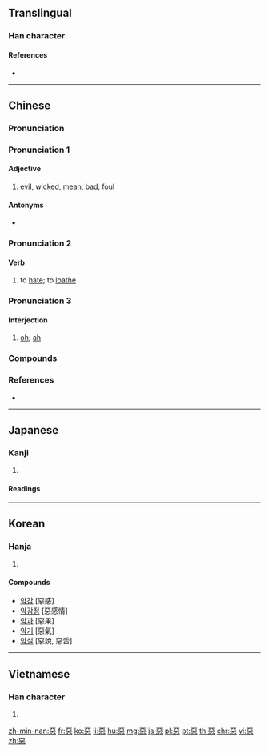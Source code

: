 {{also|悪|恶|亞|噩}}
==Translingual==
{{Han simplified forms|惡|悪|恶}}

===Han character===
{{Han char|rn=61|rad=心|as=08|sn=12|four=10331|canj=MMP|ids=⿱亞心}}

====References====
* {{Han ref|kx=0391.250|dkj=10824|dj=0724.070|hdz=42307.120|uh=60E1|ud=24801|bh=B463|bd=46179}}

----

==Chinese==
{{zh-forms|s=恶}}

===Pronunciation===
{{zh-pron
|h=pfs=ok
|mn=ok/òⁿ/ò͘ⁿ |mna=Taiwanese-The_Vowel_onn.ogg
|w=3u,5oq
|mc=y
|oc=y
|cat=a,v
}}

===Pronunciation 1===
{{zh-pron
|m=è
|c=ok3
|cat=a
}}

====Adjective====
{{zh-adj}}

# [[evil]], [[wicked]], [[mean]], [[bad]], [[foul]]
#: {{zh-l|惡毒|èdú|malicious}}
#: {{zh-usex|他 經常 做 '''惡'''，這 回 終於 犯事 了|He often does '''bad things''' and has finally been caught.}}

====Antonyms====
* {{zh-l|善}}

===Pronunciation 2===
{{zh-pron
|m=wù
|c=wu3
|cat=v
}}

====Verb====
{{zh-verb}}

# to [[hate]]; to [[loathe]]
#: {{zh-l|厭惡|yànwù|to loathe}}

===Pronunciation 3===
{{zh-pron
|m=wū
|c=wu1
|cat=intj
}}

====Interjection====
{{zh-interj}}

# {{non-gloss definition|used to express surprise}} [[oh]]; [[ah]]

===Compounds===
{{der5
|{{zh-l|惡心}}
|{{zh-l|惡霸}}
|{{zh-l|惡報}}
|{{zh-l|惡變}}
|{{zh-l|惡病質}}
|{{zh-l|惡臭}}
|{{zh-l|惡道}}
|{{zh-l|惡德}}
|{{zh-l|惡鬥}}
|{{zh-l|惡毒}}
|{{zh-l|惡感}}
|{{zh-l|惡狗}}
|{{zh-l|惡貫滿盈}}
|{{zh-l|惡鬼}}
|{{zh-l|惡棍}}
|{{zh-l|惡果}}
|{{zh-l|惡耗}}
|{{zh-l|惡狠狠}}
|{{zh-l|惡狠狠的}}
|{{zh-l|惡化}}
|{{zh-l|惡疾}}
|{{zh-l|惡蹟}}
|{{zh-l|惡口}}
|{{zh-l|惡辣}}
|{{zh-l|惡浪}}
|{{zh-l|惡劣}}
|{{zh-l|惡露|èlù|[[lochia]]}}
|{{zh-l|惡罵}}
|{{zh-l|惡夢}}
|{{zh-l|惡名}}
|{{zh-l|惡名兒}}
|{{zh-l|惡魔}}
|{{zh-l|惡唸}}
|{{zh-l|惡癖}}
|{{zh-l|惡氣}}
|{{zh-l|惡趣}}
|{{zh-l|惡人}}
|{{zh-l|惡煞}}
|{{zh-l|惡少}}
|{{zh-l|惡聲}}
|{{zh-l|惡聲惡氣}}
|{{zh-l|惡水}}
|{{zh-l|惡俗}}
|{{zh-l|惡徒}}
|{{zh-l|惡習}}
|{{zh-l|惡相}}
|{{zh-l|惡心}}
|{{zh-l|惡行}}
|{{zh-l|惡性}}
|{{zh-l|惡性循環}}
|{{zh-l|惡性腫瘤}}
|{{zh-l|惡兇兇}}
|{{zh-l|惡兇兇的}}
|{{zh-l|惡言}}
|{{zh-l|惡言惡語}}
|{{zh-l|惡意}}
|{{zh-l|惡因}}
|{{zh-l|惡語}}
|{{zh-l|惡語中傷}}
|{{zh-l|惡運}}
|{{zh-l|惡戰}}
|{{zh-l|惡仗}}
|{{zh-l|惡濁}}
|{{zh-l|惡阻}}
|{{zh-l|惡作劇}}
|{{zh-l|可惡}}
}}

===References===
* {{thcwd|8366}}

----

==Japanese==

===Kanji===
{{ja-kanji|grade=|rs=心08|style=ky|shin=悪}}

# {{defn|lang=ja|sort=心08}}

====Readings====
{{ja-readings|goon=[[あく]] (aku), [[う]] (u)|kanon=[[あく]] (aku), [[お]] (o)|kun=[[わるい]] (warui)}}

----

==Korean==

===Hanja===
{{ko-hanja|hangeul=[[악]], [[오]]|eumhun=|rv=ak, o|mr=ak, o|y=ak, o}}

# {{defn|lang=ko|sort=心08}}

====Compounds====
* [[악감]] [惡感]
* [[악감정]] [惡感情]
* [[악과]] [惡果]
* [[악기]] [惡氣]
* [[악설]] [惡說, 惡舌]

----

==Vietnamese==

===Han character===
{{vi-hantu|[[ác]], [[ố]]|rs=心08}}

# {{defn|lang=vi|sort=心08}}

[[zh-min-nan:惡]]
[[fr:惡]]
[[ko:惡]]
[[li:惡]]
[[hu:惡]]
[[mg:惡]]
[[ja:惡]]
[[pl:惡]]
[[pt:惡]]
[[th:惡]]
[[chr:惡]]
[[vi:惡]]
[[zh:惡]]